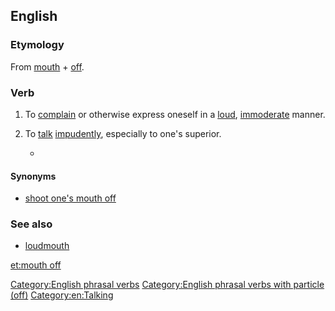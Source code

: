 ==English==

===Etymology===
From [[mouth]] + [[off]].

===Verb===
{{en-verb|head=[[to]] [[mouth]] [[off]]|mouths off|mouthing off|mouthed off}}

# {{context|intransitive|idiomatic|lang=en}} To [[complain]] or otherwise express oneself in a [[loud]], [[immoderate]] manner.
# {{context|intransitive|idiomatic|lang=en}} To [[talk]] [[impudent]]ly, especially to one's superior.
#* {{quote-video
|year=2008
|people=Herbert
|title=Family Guy
|episode=Play It Again, Brian
|passage=And don't you '''mouth off''' to me, or I'm gonna slap you right in your penis.}}

====Synonyms====
* [[shoot one's mouth off]]

===See also===
* [[loudmouth]]

[[Category:English phrasal verbs]]
[[Category:English phrasal verbs with particle (off)]]
[[Category:en:Talking]]

[[et:mouth off]]